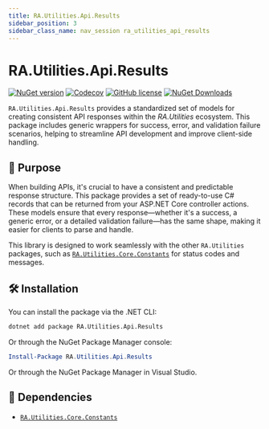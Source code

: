 ```yaml
---
title: RA.Utilities.Api.Results
sidebar_position: 3
sidebar_class_name: nav_session ra_utilities_api_results
---
```



<p align="center">
<LogoSvg width={'15rem'} height={'15rem'} />
</p>

# RA.Utilities.Api.Results

[![NuGet version](https://img.shields.io/nuget/v/RA.Utilities.Api.Results.svg)](https://www.nuget.org/packages/RA.Utilities.Api.Results/)
[![Codecov](https://codecov.io/github/RedonAlla/RA.Utilities/graph/badge.svg)](https://codecov.io/github/RedonAlla/RA.Utilities)
[![GitHub license](https://img.shields.io/github/license/RedonAlla/RA.Utilities)](https://github.com/RedonAlla/RA.Utilities/blob/main/LICENSE)
[![NuGet Downloads](https://img.shields.io/nuget/dt/RA.Utilities.Api.Results.svg)](https://www.nuget.org/packages/RA.Utilities.Api.Results/)

`RA.Utilities.Api.Results` provides a standardized set of models for creating consistent API responses within the *RA.Utilities* ecosystem.
This package includes generic wrappers for success, error, and validation failure scenarios, helping to streamline API development and improve client-side handling.

## 🎯 Purpose

When building APIs, it's crucial to have a consistent and predictable response structure.
This package provides a set of ready-to-use C# records that can be returned from your ASP.NET Core controller actions.
These models ensure that every response—whether it's a success, a generic error, or a detailed validation failure—has the same shape, making it easier for clients to parse and handle.

This library is designed to work seamlessly with the other `RA.Utilities` packages, such as [`RA.Utilities.Core.Constants`](../../core/CoreConstants/index.mdx)
for status codes and messages.

## 🛠️ Installation

You can install the package via the .NET CLI:

```bash
dotnet add package RA.Utilities.Api.Results
```

Or through the NuGet Package Manager console:

```powershell
Install-Package RA.Utilities.Api.Results
```

Or through the NuGet Package Manager in Visual Studio.

## 🔗 Dependencies

-   [`RA.Utilities.Core.Constants`](../../core/CoreConstants/index.mdx)


<br />
<br />

<DocCardList />

